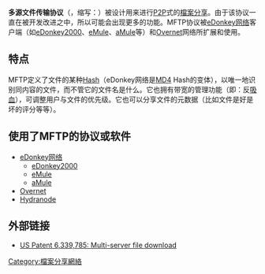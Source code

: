 {{NoteTA
|G1=IT
}}

'''多源文件传输协议'''（{{lang-en|Multisource File Transfer Protocol}}，缩写：{{lang|en|MFTP}}）被设计用来进行[[點對點技術|P2P]]式的[[檔案分享|檔案分享]]。由于该协议一直在被开发改进之中，所以可能会出现更多的功能。MFTP协议被[[eDonkey网络|eDonkey网络]]客户端（如[[eDonkey2000|eDonkey2000]]、[[eMule|eMule]]、[[aMule|aMule]]等）和[[Overnet|Overnet]]网络所扩展和使用。

== 特点 ==
MFTP定义了文件的某种[[Hash|Hash]]（eDonkey网络是[[MD4|MD4]] Hash的变体），以唯一地识别同内容的文件，而不管它的文件名是什么。它也拥有带宽的管理功能（即：反[[吸血驴|吸血]]），可调整用户与文件的优先级。它也可以分享文件的元数据（比如文件是好是坏的评分等等）。

== 使用了MFTP的协议或软件 ==
*[[eDonkey网络|eDonkey网络]]
**[[eDonkey2000|eDonkey2000]]
**[[eMule|eMule]]
**[[aMule|aMule]]
*[[Overnet|Overnet]]
*[[Hydranode|Hydranode]]

== 外部链接 ==
* [https://web.archive.org/web/20160315065045/http://patft.uspto.gov/netacgi/nph-Parser?d=PALL&p=1&u=%2Fnetahtml%2FPTO%2Fsrchnum.htm&r=1&f=G&l=50&s1=6339785.PN.&OS=PN%2F6339785&RS=PN%2F6339785  US Patent 6,339,785: Multi-server file download]

{{網路小作品}}

{{eDonkey网络}}

[[Category:檔案分享網絡|Category:檔案分享網絡]]